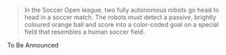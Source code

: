> In the Soccer Open league, two fully autonomous robots go head to head in a soccer match.
> The robots must detect a passive, brightly coloured orange ball and score into a color-coded goal on a special field that resembles a human soccer field.

To Be Announced
